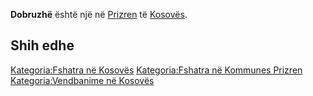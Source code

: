 {{Fshat në 
 | Emri                = Dobruzhë
 | EmriAlt                = 
 | NAME_SHORT_FORM=      
 | NAME_GENERIC=      
 | NAME_SORT_NAME_RO=      DOBRUZHE
 | FULL_NAME_RO = Dobruzhë
 | FULL_NAME_ND_RO=Dobruzhe
 | SORT_NAME_RG=DOBRUZHE
 | FULL_NAME_RG=Dobruzhë
 | FULL_NAME_ND_RG=Dobruzhe
 | SRP_NAME_SHORT_FORM=      
 | SRP_NAME_GENERIC=      
 | SRP_NAME_SORT_NAME_RO=      
 | SRP_FULL_NAME_RO = 
 | SRP_FULL_NAME_ND_RO=
 | SRP_SORT_NAME_RG=
 | SRP_FULL_NAME_RG=
 | SRP_FULL_NAME_ND_RG=
 | Emri (Rasa dhanore) = 
 | Figura              = 
 | Shteti              = Kosovo
 | Komuna              = Prizren
 | Kodi postar         = 
 | Sipërfaqja          = 

 | Popullsia           = 

 | Regj. i popullsisë  = 
 | Dend. e popullsisë  = 
 | Faqja zyrtare       = 
 <!--- Koordinatat ----> 
 | Gjerësia            = 42.180833
 | Gjatësia            = 20.590278
 | Lartësia            = 
}}
'''Dobruzhë''' është një [[]] në [[Prizren]] të [[Kosovës]].

<!-- == Gjeografia == -->
<!-- == Historia == -->
<!-- == Demografia == -->
== Shih edhe ==
{{Komuna Prizren}}
{{Kosovo-Administrata-Cung}}

[[Kategoria:Fshatra në Kosovës]]
[[Kategoria:Fshatra në Kommunes Prizren]]
[[Kategoria:Vendbanime në Kosovës]]